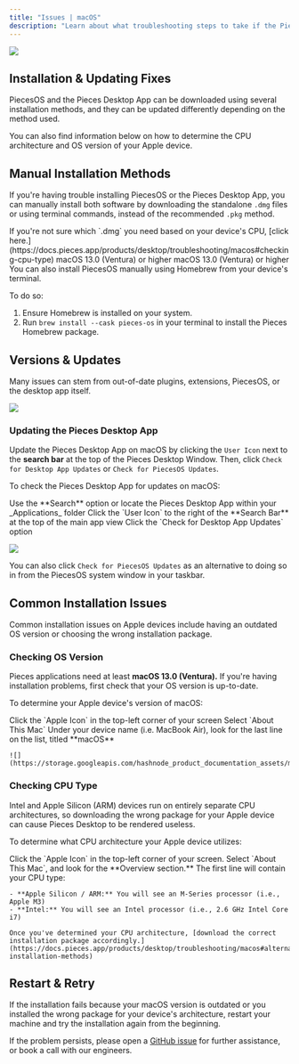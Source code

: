 ```yaml
---
title: "Issues | macOS"
description: "Learn about what troubleshooting steps to take if the Pieces Desktop App isn't working as expected on your macOS device."
---
```


![](https://storage.googleapis.com/hashnode_product_documentation_assets/meet_pieces_assets/meet_pieces/troubleshooting/macos/troubleshooting_macos.png)

## Installation & Updating Fixes

PiecesOS and the Pieces Desktop App can be downloaded using several installation methods, and they can be updated differently depending on the method used.

You can also find information below on how to determine the CPU architecture and OS version of your Apple device.


<OnDeviceStorage />

## Manual Installation Methods

If you're having trouble installing PiecesOS or the Pieces Desktop App, you can manually install both software by downloading the standalone `.dmg` files or using terminal commands, instead of the recommended `.pkg` method.

<Warning>
  If you're not sure which `.dmg` you need based on your device's CPU, [click here.](https://docs.pieces.app/products/desktop/troubleshooting/macos#checking-cpu-type)
</Warning>

<CardGroup cols={2}>
  <Card title="Pieces Desktop App — ARM .DMG" href="https://builds.pieces.app/stages/production/os_server/dmg/download?download=true&product=DOCUMENTATION_WEBSITE">
    macOS 13.0 (Ventura) or higher
  </Card>
  <Card title="Pieces Desktop App — Intel .DMG" href="https://builds.pieces.app/stages/production/pieces_for_x/dmg/download?download=true&product=DOCUMENTATION_WEBSITE">
    macOS 13.0 (Ventura) or higher
  </Card>
</CardGroup>

<Card title="Installing via Homebrew">
  You can also install PiecesOS manually using Homebrew from your device's terminal.

  To do so:

  1. Ensure Homebrew is installed on your system.
  2. Run `brew install --cask pieces-os` in your terminal to install the Pieces Homebrew package.
</Card>

## Versions & Updates

Many issues can stem from out-of-date plugins, extensions, PiecesOS, or the desktop app itself.

![](https://storage.googleapis.com/hashnode_product_documentation_assets/meet_pieces_assets/meet_pieces/troubleshooting/macos/macos_checking_piecesos_for_updates.gif)

### Updating the Pieces Desktop App

Update the Pieces Desktop App on macOS by clicking the `User Icon` next to the **search bar** at the top of the Pieces Desktop Window. Then, click `Check for Desktop App Updates` or `Check for PiecesOS Updates`.

To check the Pieces Desktop App for updates on macOS:

<Steps>
  <Step title="Open the Pieces Desktop App">
    Use the **Search** option or locate the Pieces Desktop App within your _Applications_ folder
  </Step>
  <Step title="Locate the Update Option">
    Click the `User Icon` to the right of the **Search Bar** at the top of the main app view
  </Step>
  <Step title="Check for Updates">
    Click the `Check for Desktop App Updates` option
  </Step>
</Steps>

![](https://storage.googleapis.com/hashnode_product_documentation_assets/meet_pieces_assets/meet_pieces/troubleshooting/macos/macos_check_pfd_for_updates_profile_dropdown.gif)

You can also click `Check for PiecesOS Updates` as an alternative to doing so in from the PiecesOS system window in your taskbar.

## Common Installation Issues

Common installation issues on Apple devices include having an outdated OS version or choosing the wrong installation package.

### Checking OS Version

Pieces applications need at least **macOS 13.0 (Ventura).** If you're having installation problems, first check that your OS version is up-to-date.

To determine your Apple device's version of macOS:

<Steps>
  <Step title="Locate the Apple Icon">
    Click the `Apple Icon` in the top-left corner of your screen
  </Step>
  <Step title="Learn More About your Mac">
    Select `About This Mac`
  </Step>
  <Step title="Find your OS Version">
    Under your device name (i.e. MacBook Air), look for the last line on the list, titled **macOS**

    ![](https://storage.googleapis.com/hashnode_product_documentation_assets/meet_pieces_assets/meet_pieces/troubleshooting/macos/macos_checking_about_mac.gif)
  </Step>
</Steps>

### Checking CPU Type

Intel and Apple Silicon (ARM) devices run on entirely separate CPU architectures, so downloading the wrong package for your Apple device can cause Pieces Desktop to be rendered useless.

To determine what CPU architecture your Apple device utilizes:

<Steps>
  <Step title="Open the Apple Options">
    Click the `Apple Icon` in the top-left corner of your screen.
  </Step>
  <Step title="Locate Mac Information">
    Select `About This Mac`, and look for the **Overview section.** The first line will contain your CPU type:

    - **Apple Silicon / ARM:** You will see an M-Series processor (i.e., Apple M3)
    - **Intel:** You will see an Intel processor (i.e., 2.6 GHz Intel Core i7)

    Once you've determined your CPU architecture, [download the correct installation package accordingly.](https://docs.pieces.app/products/desktop/troubleshooting/macos#alternative-installation-methods)
  </Step>
</Steps>

## Restart & Retry

If the installation fails because your macOS version is outdated or you installed the wrong package for your device's architecture, restart your machine and try the installation again from the beginning.

If the problem persists, please open a <a href="https://github.com/pieces-app/support/issues" target="_blank">GitHub issue</a> for further assistance, or book a call with our engineers.